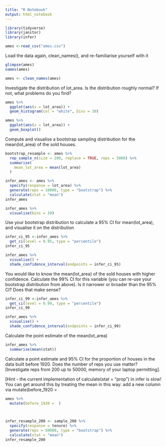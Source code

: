 ```yaml
---
title: "R Notebook"
output: html_notebook
---
```


```r
library(tidyverse)
library(janitor)
library(infer)
```

```r
ames <-read_csv("ames.csv")
```

Load the data again, clean_names(), and re-familiarise yourself with it
```r
glimpse(ames)
names(ames)
```
```r
ames <- clean_names(ames)
```


Investigate the distribution of lot_area. Is the distribution roughly normal? If not, what problems do you find?
```r
ames %>% 
  ggplot(aes(x = lot_area)) + 
  geom_histogram(col = "white", bins = 30) 

```

```r
ames %>%
  ggplot(aes(x = lot_area)) +
  geom_boxplot()
```


Compute and visualise a bootstrap sampling distribution for the mean(lot_area) of the sold houses.
```r
bootstrap_resample <- ames %>% 
  rep_sample_n(size = 200, replace = TRUE, reps = 5000) %>% 
  summarise(
    mean_lot_area = mean(lot_area)
  )
```

```r
infer_ames <- ames %>% 
  specify(response = lot_area) %>% 
  generate(reps = 10000, type = "bootstrap") %>% 
  calculate(stat = "mean")
infer_ames

infer_ames %>% 
  visualise(bins = 30)
```

Use your bootstrap distribution to calculate a 95% CI for mean(lot_area), and visualise it on the distribution

```r
infer_ci_95 <-infer_ames %>% 
  get_ci(level = 0.95, type = "percentile")
infer_ci_95
```

```r
infer_ames %>% 
  visualise() +
  shade_confidence_interval(endpoints = infer_ci_95)
```

You would like to know the mean(lot_area) of the sold houses with higher confidence. Calculate the 99% CI for this variable (you can re-use your bootstrap distribution from above). Is it narrower or broader than the 95% CI? Does that make sense?
```r
infer_ci_99 <-infer_ames %>% 
  get_ci(level = 0.99, type = "percentile")
infer_ci_99
```
```r
infer_ames %>% 
  visualise() +
  shade_confidence_interval(endpoints = infer_ci_99)
```

Calculate the point estimate of the mean(lot_area)

```r
infer_ames %>% 
  summarise(mean(stat))
```

Calculate a point estimate and 95% CI for the proportion of houses in the data built before 1920. Does the number of reps you use matter? [Investigate reps from 200 up to 50000, memory of your laptop permitting].

[Hint - the current implementation of calculate(stat = "prop") in infer is slow! You can get around this by treating the mean in this way: add a new column via mutate(before_1920 = 

```r
ames %>% 
  mutate(before_1920 =  )
  


infer_resample_200 <- sample_200 %>% 
  specify(response = tenure) %>% 
  generate(reps = 50000, type = "bootstrap") %>% 
  calculate(stat = "mean")
infer_resample_200


```







